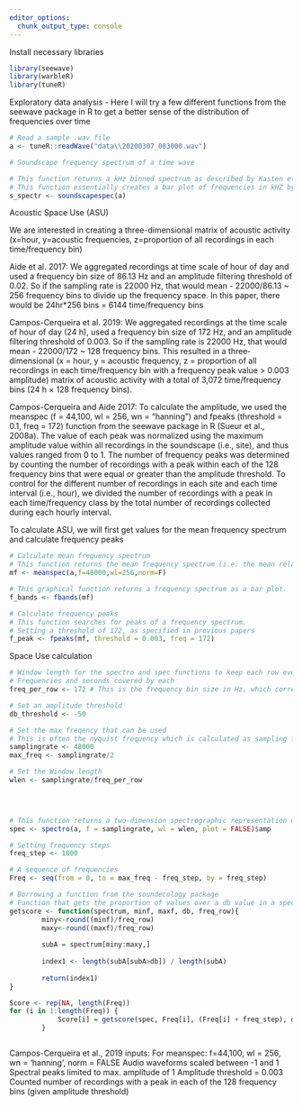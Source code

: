 ```yaml
---
editor_options: 
  chunk_output_type: console
---
```


Install necessary libraries
```r
library(seewave)
library(warbleR)
library(tuneR)
```


Exploratory data analysis - Here I will try a few different functions from the seewave package in R to get a better sense of the distribution of frequencies over time
```r
# Read a sample .wav file
a <- tuneR::readWave("data\\20200307_083000.wav")

# Soundscape frequency spectrum of a time wave

# This function returns a kHz binned spectrum as described by Kasten et al. (2012) for the description of a soundscape.
# This function essentially creates a bar plot of frequencies in kHZ by amplitude values
s_spectr <- soundscapespec(a)

```

Acoustic Space Use (ASU)

We are interested in creating a three-dimensional matrix of acoustic activity (x=hour, y=acoustic frequencies, z=proportion of all recordings in each time/frequency bin)

Aide et al. 2017: We aggregated recordings at time scale of hour of day and used a frequency bin size of 86.13 Hz and an amplitude filtering threshold of 0.02. So if the sampling rate is 22000 Hz, that would mean - 22000/86.13 ~ 256 frequency bins to divide up the frequency space. In this paper, there would be 24hr*256 bins = 6144 time/frequency bins

Campos-Cerqueira et al. 2019: We aggregated recordings at the time scale of hour of day (24 h), used a frequency bin size of 172 Hz, and an amplitude filtering threshold of 0.003. So if the sampling rate is 22000 Hz, that would mean - 22000/172 ~ 128 frequency bins. This resulted in a three‐dimensional (x = hour, y = acoustic frequency, z = proportion of all recordings in each time/frequency bin with a frequency peak value > 0.003 amplitude) matrix of acoustic activity with a total of 3,072 time/frequency bins (24 h × 128 frequency bins).

Campos-Cerqueira and Aide 2017: To calculate the amplitude, we used the meanspec (f = 44,100, wl = 256, wn = “hanning”) and fpeaks (threshold = 0.1, freq = 172) function from the seewave package in R (Sueur et al., 2008a). The value of each peak was normalized using the maximum amplitude value within all recordings in the soundscape (i.e., site), and thus values ranged from 0 to 1. The number of frequency peaks was determined by counting the number of recordings with a peak within each of the 128 frequency bins that were equal or greater than the amplitude threshold. To control for the different number of
recordings in each site and each time interval (i.e., hour), we divided the number of recordings with a
peak in each time/frequency class by the total number of recordings collected during each hourly
interval.


To calculate ASU, we will first get values for the mean frequency spectrum and calculate frequency peaks
```r
# Calculate mean frequency spectrum
# This function returns the mean frequency spectrum (i.e. the mean relative amplitude of the frequency distribution) of a time wave. Results can be expressed either in absolute or dB data.
mf <- meanspec(a,f=48000,wl=256,norm=F)

# This graphical function returns a frequency spectrum as a bar plot.
f_bands <- fbands(mf)

# Calculate frequency peaks
# This function searches for peaks of a frequency spectrum.
# Setting a threshold of 172, as specified in previous papers
f_peak <- fpeaks(mf, threshold = 0.003, freq = 172)
```


Space Use calculation
```r
# Window length for the spectro and spec functions to keep each row every 10Hz
# Frequencies and seconds covered by each
freq_per_row <- 172 # This is the frequency bin size in Hz, which corresponds to ~ 140 bins for a nyquist rate of 24000 Hz

# Set an amplitude threshold
db_threshold <- -50

# Set the max freqency that can be used
# This is often the nyquist frequency which is calculated as sampling frequency/2
samplingrate <- 48000
max_freq <- samplingrate/2

# Set the Window length 
wlen <- samplingrate/freq_per_row



  
# This function returns a two-dimension spectrographic representation of a time wave. The function corresponds to short-term Fourier transform. An amplitude contour plot can be overlaid.
spec <- spectro(a, f = samplingrate, wl = wlen, plot = FALSE)$amp

# Setting frequency steps
freq_step <- 1000

# A sequence of frequencies
Freq <- seq(from = 0, to = max_freq - freq_step, by = freq_step)

# Borrowing a function from the soundecology package
# Function that gets the proportion of values over a db value in a specific band of frequencies. Frequency is in Hz
getscore <- function(spectrum, minf, maxf, db, freq_row){
		miny<-round((minf)/freq_row)
		maxy<-round((maxf)/freq_row)
		
		subA = spectrum[miny:maxy,]
		
		index1 <- length(subA[subA>db]) / length(subA)
		
		return(index1)
}

Score <- rep(NA, length(Freq))
for (i in 1:length(Freq)) {
			Score[i] = getscore(spec, Freq[i], (Freq[i] + freq_step), db_threshold, freq_per_row)
		}



```





Campos-Cerqueira et al., 2019 inputs:
For meanspec: f=44,100, wl = 256, wn = ‘hanning’, norm = FALSE
Audio waveforms scaled between -1 and 1
Spectral peaks limited to max. amplitude of 1
Amplitude threshold = 0.003
Counted number of recordings with a peak in each of the 128 frequency bins (given amplitude threshold)